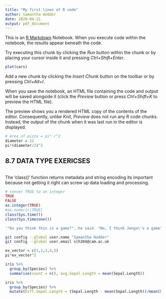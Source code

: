 ```yaml
---
title: "My first lines of R code"
author: Samantha Hodder
date: 2020-04-21
output: pdf_document
---
```


This is an [R Markdown](http://rmarkdown.rstudio.com) Notebook. When you execute code within the notebook, the results appear beneath the code. 

Try executing this chunk by clicking the *Run* button within the chunk or by placing your cursor inside it and pressing *Ctrl+Shift+Enter*. 

```r
plot(cars)
```

Add a new chunk by clicking the *Insert Chunk* button on the toolbar or by pressing *Ctrl+Alt+I*.

When you save the notebook, an HTML file containing the code and output will be saved alongside it (click the *Preview* button or press *Ctrl+Shift+K* to preview the HTML file).

The preview shows you a rendered HTML copy of the contents of the editor. Consequently, unlike *Knit*, *Preview* does not run any R code chunks. Instead, the output of the chunk when it was last run in the editor is displayed.

```r
# Area of pizza = pi* r^2
diameter = 12
pi*(diameter/2)^2
```
## 8.7 DATA TYPE EXERICSES
```r

```

The 'class()' function returns metadata and string encoding its important because not getting it right can screw up data loading and processing. 
```r
# conver TRUE to an integer
TRUE
FALSE
as.integer(TRUE)
#as.numeric(TRUE)
class(Sys.time())
class(Sys.timezone())
```

```r
'"Do you think this is a game?", he said. "No, I think Jenga\'s a game", Archer responded.'
```
 
```bash
git config --global user.name "Samantha Hodder"
git config --global user.email slh204@cam.ac.uk
```

```r
ex_vector = c(1,2,3,4,5)
pi*ex_vector^2
```

```r
iris %>% 
  group_by(Species) %>% 
  summarise(count = n(), avg.Sepal.Length = mean(Sepal.Length))

iris %>% 
  group_by(Species) %>% 
  mutate(Diff.Sepal.Length = (Sepal.Length - mean(Sepal.Length))/mean(Sepal.Length))
```

```r

  
```

